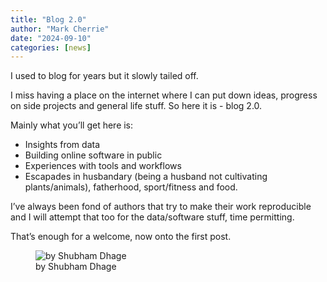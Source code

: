 ```yaml
---
title: "Blog 2.0"
author: "Mark Cherrie"
date: "2024-09-10"
categories: [news]
---
```


I used to blog for years but it slowly tailed off. 

I miss having a place on the internet where I can put down ideas, progress on side projects and general life stuff. So here it is - blog 2.0.

Mainly what you'll get here is:  

- Insights from data
- Building online software in public
- Experiences with tools and workflows 
- Escapades in husbandary (being a husband not cultivating plants/animals), fatherhood, sport/fitness and food. 

I've always been fond of authors that try to make their work reproducible and I will attempt that too for the data/software stuff, time permitting. 

That's enough for a welcome, now onto the first post. 



![by Shubham Dhage](thumbnail.jpg)
